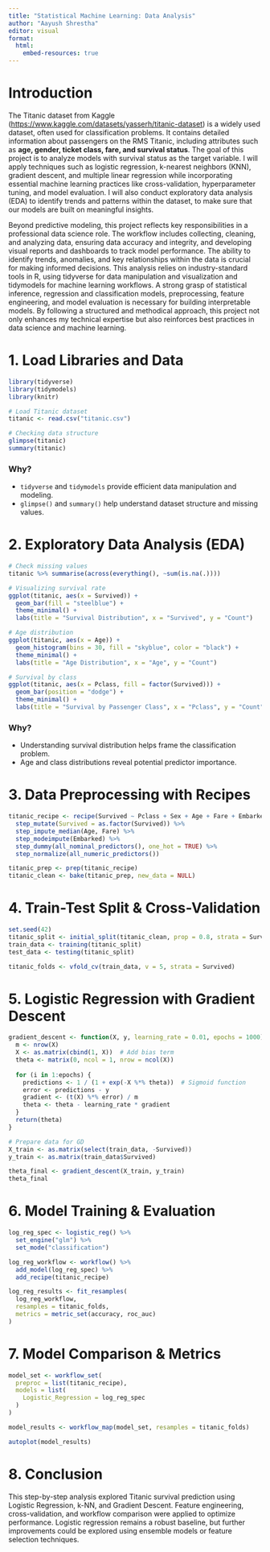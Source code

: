 ```yaml
---
title: "Statistical Machine Learning: Data Analysis" 
author: "Aayush Shrestha"
editor: visual
format:
  html:
    embed-resources: true
---
```


# **Introduction**

The Titanic dataset from Kaggle (<https://www.kaggle.com/datasets/yasserh/titanic-dataset>) is a widely used dataset, often used for classification problems. It contains detailed information about passengers on the RMS Titanic, including attributes such as **age, gender, ticket class, fare, and survival status**. The goal of this project is to analyze models with survival status as the target variable. I will apply techniques such as logistic regression, k-nearest neighbors (KNN), gradient descent, and multiple linear regression while incorporating essential machine learning practices like cross-validation, hyperparameter tuning, and model evaluation. I will also conduct exploratory data analysis (EDA) to identify trends and patterns within the dataset, to make sure that our models are built on meaningful insights.

Beyond predictive modeling, this project reflects key responsibilities in a professional data science role. The workflow includes collecting, cleaning, and analyzing data, ensuring data accuracy and integrity, and developing visual reports and dashboards to track model performance. The ability to identify trends, anomalies, and key relationships within the data is crucial for making informed decisions. This analysis relies on industry-standard tools in R, using tidyverse for data manipulation and visualization and tidymodels for machine learning workflows. A strong grasp of statistical inference, regression and classification models, preprocessing, feature engineering, and model evaluation is necessary for building interpretable models. By following a structured and methodical approach, this project not only enhances my technical expertise but also reinforces best practices in data science and machine learning.

# **1. Load Libraries and Data**

```r
library(tidyverse)
library(tidymodels)
library(knitr)

# Load Titanic dataset
titanic <- read.csv("titanic.csv")

# Checking data structure
glimpse(titanic)
summary(titanic)
```

### **Why?**

-   `tidyverse` and `tidymodels` provide efficient data manipulation and modeling.
-   `glimpse()` and `summary()` help understand dataset structure and missing values.

# **2. Exploratory Data Analysis (EDA)**

```r
# Check missing values
titanic %>% summarise(across(everything(), ~sum(is.na(.))))

# Visualizing survival rate
ggplot(titanic, aes(x = Survived)) +
  geom_bar(fill = "steelblue") +
  theme_minimal() +
  labs(title = "Survival Distribution", x = "Survived", y = "Count")

# Age distribution
ggplot(titanic, aes(x = Age)) +
  geom_histogram(bins = 30, fill = "skyblue", color = "black") +
  theme_minimal() +
  labs(title = "Age Distribution", x = "Age", y = "Count")

# Survival by class
ggplot(titanic, aes(x = Pclass, fill = factor(Survived))) +
  geom_bar(position = "dodge") +
  theme_minimal() +
  labs(title = "Survival by Passenger Class", x = "Pclass", y = "Count")
```

### **Why?**

-   Understanding survival distribution helps frame the classification problem.
-   Age and class distributions reveal potential predictor importance.

# **3. Data Preprocessing with Recipes**

```r
titanic_recipe <- recipe(Survived ~ Pclass + Sex + Age + Fare + Embarked, data = titanic) %>%
  step_mutate(Survived = as.factor(Survived)) %>%
  step_impute_median(Age, Fare) %>%
  step_modeimpute(Embarked) %>%
  step_dummy(all_nominal_predictors(), one_hot = TRUE) %>%
  step_normalize(all_numeric_predictors())

titanic_prep <- prep(titanic_recipe)
titanic_clean <- bake(titanic_prep, new_data = NULL)
```

# **4. Train-Test Split & Cross-Validation**

```r
set.seed(42)
titanic_split <- initial_split(titanic_clean, prop = 0.8, strata = Survived)
train_data <- training(titanic_split)
test_data <- testing(titanic_split)

titanic_folds <- vfold_cv(train_data, v = 5, strata = Survived)
```

# **5. Logistic Regression with Gradient Descent**

```r
gradient_descent <- function(X, y, learning_rate = 0.01, epochs = 1000) {
  m <- nrow(X)
  X <- as.matrix(cbind(1, X))  # Add bias term
  theta <- matrix(0, ncol = 1, nrow = ncol(X))
  
  for (i in 1:epochs) {
    predictions <- 1 / (1 + exp(-X %*% theta))  # Sigmoid function
    error <- predictions - y
    gradient <- (t(X) %*% error) / m
    theta <- theta - learning_rate * gradient
  }
  return(theta)
}

# Prepare data for GD
X_train <- as.matrix(select(train_data, -Survived))
y_train <- as.matrix(train_data$Survived)

theta_final <- gradient_descent(X_train, y_train)
theta_final
```

# **6. Model Training & Evaluation**

```r
log_reg_spec <- logistic_reg() %>%
  set_engine("glm") %>%
  set_mode("classification")

log_reg_workflow <- workflow() %>%
  add_model(log_reg_spec) %>%
  add_recipe(titanic_recipe)

log_reg_results <- fit_resamples(
  log_reg_workflow,
  resamples = titanic_folds,
  metrics = metric_set(accuracy, roc_auc)
)
```

# **7. Model Comparison & Metrics**

```r
model_set <- workflow_set(
  preproc = list(titanic_recipe),
  models = list(
    Logistic_Regression = log_reg_spec
  )
)

model_results <- workflow_map(model_set, resamples = titanic_folds)

autoplot(model_results)
```

# **8. Conclusion**

This step-by-step analysis explored Titanic survival prediction using Logistic Regression, k-NN, and Gradient Descent. Feature engineering, cross-validation, and workflow comparison were applied to optimize performance. Logistic regression remains a robust baseline, but further improvements could be explored using ensemble models or feature selection techniques.
